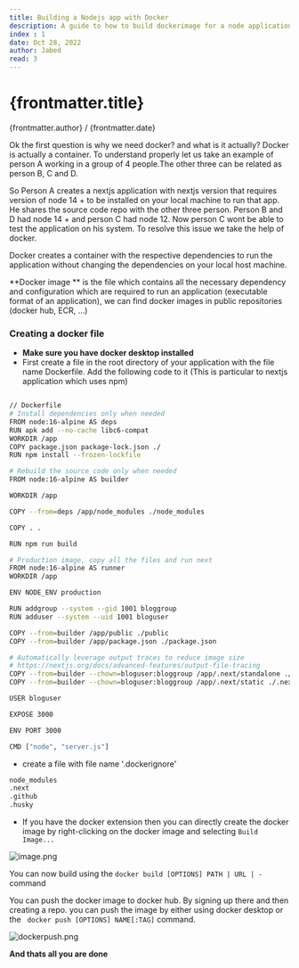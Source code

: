 ```yaml
---
title: Building a Nodejs app with Docker
description: A guide to how to build dockerimage for a node application
index : 1
date: Oct 28, 2022
author: Jabed
read: 3
---
```

# {frontmatter.title}
{frontmatter.author} / {frontmatter.date}

Ok the first question is why we need docker? and what is it actually?
Docker is actually a container. To understand properly let us take an example of person A working in a group of 4 people.The other three can be related as person B, C and D.

So Person A creates a nextjs application with nextjs version that requires version of node 14 + to be installed on your local machine to run that app. He shares the source code repo with the other three person. Person B and D had node 14 + and person C had node 12.
Now person C wont be able to test the application on his system. To resolve this issue we take the help of docker.

Docker creates a container with the respective dependencies to run the application without changing the dependencies on your local host machine. 

**Docker image ** is the file which contains all the necessary dependency and configuration which are required to run an application (executable format of an application), we can find docker images in public repositories (docker hub, ECR, …)

### Creating a docker file
- **Make sure you have docker desktop installed**
- First create a file in the root directory of your application with the file name Dockerfile.
Add the following code to it (This is particular to nextjs application which uses npm)

```bash

// Dockerfile
# Install dependencies only when needed
FROM node:16-alpine AS deps
RUN apk add --no-cache libc6-compat
WORKDIR /app
COPY package.json package-lock.json ./
RUN npm install --frozen-lockfile

# Rebuild the source code only when needed
FROM node:16-alpine AS builder

WORKDIR /app

COPY --from=deps /app/node_modules ./node_modules

COPY . .

RUN npm run build

# Production image, copy all the files and run next
FROM node:16-alpine AS runner
WORKDIR /app

ENV NODE_ENV production

RUN addgroup --system --gid 1001 bloggroup
RUN adduser --system --uid 1001 bloguser

COPY --from=builder /app/public ./public
COPY --from=builder /app/package.json ./package.json

# Automatically leverage output traces to reduce image size
# https://nextjs.org/docs/advanced-features/output-file-tracing
COPY --from=builder --chown=bloguser:bloggroup /app/.next/standalone ./
COPY --from=builder --chown=bloguser:bloggroup /app/.next/static ./.next/static

USER bloguser

EXPOSE 3000

ENV PORT 3000

CMD ["node", "server.js"]

```

- create a file with file name '.dockerignore'

```bash
node_modules
.next
.github
.husky
```

- If you have the docker extension then you can directly create the docker image by right-clicking on the docker image and selecting ```Build Image...```


![image.png](https://cdn.hashnode.com/res/hashnode/image/upload/v1666834826895/GC6NhcwNL.png)

You can now build using the `docker build [OPTIONS] PATH | URL | -` command


You can push the docker image to docker hub. By signing up there and then creating a repo. you can push the image by either using docker desktop or the ` docker push [OPTIONS] NAME[:TAG]` command.


![dockerpush.png](https://cdn.hashnode.com/res/hashnode/image/upload/v1666917856037/GbqlUzMno.png)

**And thats all you are done**
